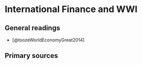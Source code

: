 # International Finance and WWI

## General readings

+ [@toozeWorldEconomyGreat2014]

## Primary sources

<!-- + Chance to read Hobson and maybe Norman Angell -->
